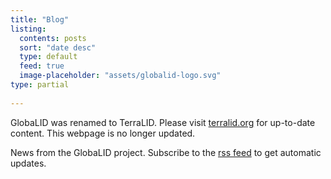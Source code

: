 ```yaml
---
title: "Blog"
listing: 
  contents: posts
  sort: "date desc"
  type: default
  feed: true
  image-placeholder: "assets/globalid-logo.svg"
type: partial
  
---
```


::: {.callout-important title="Page moved"}
GlobaLID was renamed to TerraLID. Please visit [terralid.org](https://terralid.org/) for up-to-date content. This webpage is no longer updated. 
:::

News from the GlobaLID project. Subscribe to the [rss feed](blog.xml) to get automatic updates.

